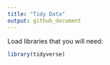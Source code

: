 ```yaml
---
title: "Tidy Data"
output: github_document
---
```


Load libraries that you will need:

```r
library(tidyverse)
```

